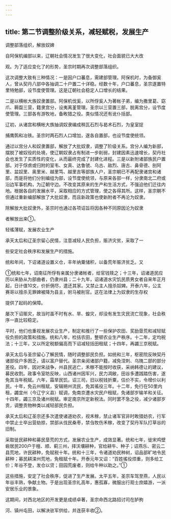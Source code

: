 ```yaml
---
---
---
```

title: 第二节调整阶级关系，减轻赋税，发展生产
---



调整部落组织，解放奴婢

自阿保机编部以来，辽朝社会情况发生了很大变化，社会面貌已大大改

观。为了适应变化了的形势，圣宗时期再次调整部落组织。

这次调整大致有三种情况：一是因户口蕃息，需建部管理。阿保机时，为备御奚人，曾从契丹八部中各抽调二十户置二十详稳。经数十年，户口蕃息，圣宗遂置特里特勉部，设节度使管理。这是辽朝社会稳定人口增长的结果。

二是以横帐大族奴隶置部。阿保机伐奚，以所俘奚人为著帐子弟，编为撒里葛、窈爪、耨盌三营，籍隶宫分，设夷离堇管理。圣宗以三营置三部，脱离宫分，设节度使管理。三部各有游牧地，备畋猎之役。类似情况还有讹仆括部。

辽初，从诸宫和横帐大族抽调奴隶编成稍瓦石烈与曷术石烈，为皇室捉

捕鹰鹘和冶铁。圣宗时两石烈人口增加，遂各自置部，也设节度使统领。

通过以宫分人和奴隶置部，解放了大批奴隶，调整了阶级关系。宫分人编为新部，摆脱了被奴役的处境，使辽朝奴隶占有制进一步削弱，封建因素迅速增长，契丹社会也发生了实质性的变化，从而最终完成了封建化进程。三是以新附诸部族民户置部。对于俘虏或归附的室韦、女真、达鲁虢、乌古、敌烈、唐古、鼻骨德、剖阿里、盆奴里、奥里米、越里笃、越里吉等部族人户，圣宗朝已不再配隶诸宫和诸部，而是将他们分别编组为部，设节度使统领，与原来各部一样，分隶南北二府或沿边军事机构，为辽朝守边。不改变其原来的生产和生活方式，不强迫他们迁往内地。根据各自的发展水平，采取相应的方式管理，使之各得其所。这样，圣宗朝不但通过重新编部解放了大批奴隶，而且新政策也使新附者不再沦为奴隶。

除解放大批奴隶外，圣宗时也通过各项诏旨将因各种不同原因沦为奴隶

者解放出来①。

轻徭薄赋，发展农业生产

承天太后和辽圣宗留心民情，注意减轻人民负担，赈济灾贫，采取了一

些安定社会秩序和发展生产的措施。

统和年间，下诏诸道设置义仓，丰年纳粟储积，以备荒年赈济贫乏。又

①统和七年，诏南征所俘有亲属分隶诸帐者，给官钱赎之；十三年，诏诸道民应历以来胁从为部曲者，仍隶州县；二十九年，诏诸道水灾饥民质男女者自来年正月起，日计值10文，价折佣尽，遣还其家。又禁止主人擅杀奴婢。开泰六年，公主赛哥以擅杀无罪婢被降为县主，驸马被削官。这在法律上为奴隶的生存权

提供了起码的保障。

屡次下诏赈灾，故当时虽不时有水、旱、蝗灾，却没有发生灾民流亡现象，社会秩序一直比较稳定。

平时，他们也重视发展农业生产，制定和推行了一些保护农田、奖励垦荒和减轻赋役负担的政策和措施。统和八年，检括农田，整顿农业生产秩序。十二年，定均税法；十三年，又以所定税额偏高而下诏减轻括田租赋；十四年，再蠲三京税赋。

承天太后与圣宗留心了解民情，随时调整部民负担。如统和三年，枢密院反映契丹诸部役户多困乏，请以富户替代。圣宗亲阅诸部户籍，减免涅刺、乌隗二部的部分差役。四年，因对宋战争，州县民逃亡，禾稼不能按时收获，采纳韩德让的建议，募民收割。政事令室昉反映，山西诸州因军兴，民力凋敝，田谷多遭践踏伤害，遂免其当年税赋。六年，霜旱民饥，诏三司，旧以税钱折粟，估价不实，令增价以利民。十年，免云州租赋，安辑朔州流民，免其徭役三年。十二年，免行在50里内租，蠲宜州（今辽宁义县）赋调，免南京遭水灾民户租赋，免诸部岁输羊和关征。十四年，蠲三京及诸州税赋。审定南京所定新税法。同时罢不急之役，减少诸部岁贡，调整贡物种类以减轻部民负担。

承天太后和辽圣宗还多次遣使诸道劝农，视禾稼，禁止诸军官非时畋猎妨农，行军中禁止士卒出营劫掠，禁部从伐民桑枣，禁刍牧伤禾稼，改变了契丹军队打草谷的旧制。

采取徙民耕种和募民垦荒的方式，发展农业生产，成效显著。统和七年，徙宋鸡壁砦居民200户于檀、顺、蓟三州，择沃壤耕种，官给耕牛、种子；诏燕乐、密云二县荒地，许民耕种，免赋税十年。统和十三年，令诸道劝民种树，诏品部旷地令民耕种；募民耕滦州荒地，免租赋十年。开泰元年又诏：“百姓徭役烦重，则多给工价；年谷不登，发仓以贷；田园荒废者，则给牛种以助之。”①

这些措施，安定了社会秩序，促进了生产发展。太平五年，圣宗车驾至燕，人民以年谷丰熟，争献土物。于是出现圣宗礼高年，惠孤寡，微服出行观士庶嬉游，一派安居乐业的景象。

这期间，对西北地区的开发更是成绩卓著，圣宗命西北路招讨司在胪朐

河、镇州屯田，以解决驻军供给，并连获丰收②。